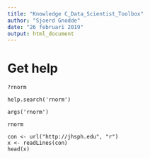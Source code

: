 ```yaml
---
title: "Knowledge C_Data_Scientist_Toolbox"
author: "Sjoerd Gnodde"
date: "26 februari 2019"
output: html_document
---
```


# Get help

```Code
?rnorm

help.search('rnorm')

args('rnorm')

rnorm
```


```Reading
con <- url("http://jhsph.edu", "r")
x <- readLines(con)
head(x)
```

